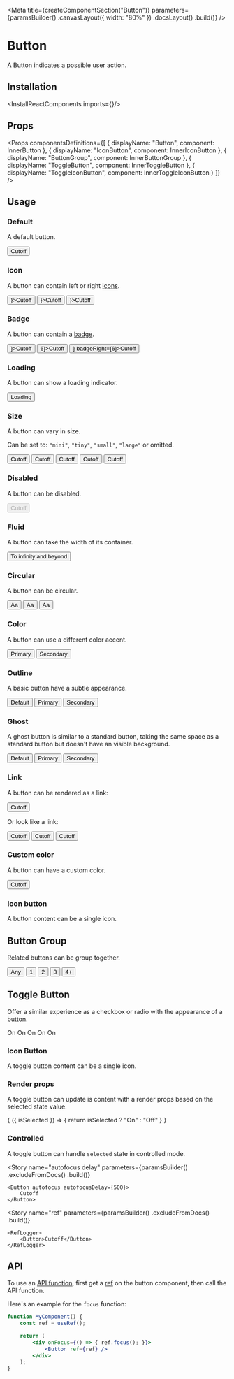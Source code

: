 
<Meta
    title={createComponentSection("Button")}
    parameters={paramsBuilder()
        .canvasLayout({ width: "80%" })
        .docsLayout(<ReactComponentsLayout sourcePath="/packages/react-components/src/button/src" />)
        .build()}
/>

# Button

A Button indicates a possible user action.

## Installation

<InstallReactComponents imports={<Imports />}/>

## Props

<Props
    componentsDefinitions={[
        { displayName: "Button", component: InnerButton },
        { displayName: "IconButton", component: InnerIconButton },
        { displayName: "ButtonGroup", component: InnerButtonGroup },
        { displayName: "ToggleButton", component: InnerToggleButton },
        { displayName: "ToggleIconButton", component: InnerToggleIconButton }
    ]}
/>

## Usage

### Default

A default button.

<Preview>
    <Story name="default">
        <Button>Cutoff</Button>
    </Story>
</Preview>

### Icon

A button can contain left or right [icons](?path=/docs/materials-icons--page).

<Preview>
    <Story name="icon">
        <Stack>
            <Button iconLeft={<LightbulbIcon />}>Cutoff</Button>
            <Button iconRight={<EditIcon />}>Cutoff</Button>
            <Button iconRight={<IconGroup><WarningIcon /><InfoIcon /></IconGroup>}>Cutoff</Button>
        </Stack>
    </Story>
</Preview>

### Badge

A button can contain a [badge](?path=/story/components-badge--default-story).

<Preview>
    <Story name="badge">
        <Stack>
            <Button badgeLeft={<Badge variant="dot" />}>Cutoff</Button>
            <Button badgeRight={<Badge>6</Badge>}>Cutoff</Button>
            <Button badgeLeft={<Badge variant="dot" />} badgeRight={<Badge>6</Badge>}>Cutoff</Button>
        </Stack>
    </Story>
</Preview>

### Loading

A button can show a loading indicator.

<Preview>
    <Story name="loading">
        <Button loading>Loading</Button>
    </Story>
</Preview>

### Size

A button can vary in size.

Can be set to: `"mini"`, `"tiny"`, `"small"`, `"large"` or omitted.

<Preview>
    <Story name="size">
        <Stack align="end">
            <Button size="mini">Cutoff</Button>
            <Button size="tiny">Cutoff</Button>
            <Button size="small">Cutoff</Button>
            <Button >Cutoff</Button>
            <Button size="large">Cutoff</Button>
        </Stack>
    </Story>
</Preview>

### Disabled

A button can be disabled.

<Preview>
    <Story name="disabled">
        <Button disabled>Cutoff</Button>
    </Story>
</Preview>

### Fluid

A button can take the width of its container.

<Preview>
    <Story name="fluid">
        <Button fluid>To infinity and beyond</Button>
    </Story>
</Preview>

### Circular

A button can be circular.

<Preview>
    <Story name="circular">
        <Stack align="end">
            <Button circular size="small">Aa</Button>
            <Button circular>Aa</Button>
            <Button circular size="large">Aa</Button>
        </Stack>
    </Story>
</Preview>

### Color

A button can use a different color accent.

<Preview>
    <Story name="color">
        <Stack>
            <Button color="primary">Primary</Button>
            <Button color="secondary">Secondary</Button>
        </Stack>
    </Story>
</Preview>

### Outline

A basic button have a subtle appearance.

<Preview>
    <Story name="outline">
        <Stack>
            <Button variant="outline">Default</Button>
            <Button variant="outline" color="primary">Primary</Button>
            <Button variant="outline" color="secondary">Secondary</Button>
        </Stack>
    </Story>
</Preview>

### Ghost

A ghost button is similar to a standard button, taking the same space as a standard button but doesn't have an visible background.

<Preview>
    <Story name="ghost">
        <Stack>
            <Button variant="ghost">Default</Button>
            <Button variant="ghost" color="primary">Primary</Button>
            <Button variant="ghost" color="secondary">Secondary</Button>
        </Stack>
    </Story>
</Preview>

### Link

A button can be rendered as a link:

<Preview>
    <Story name="as anchor">
        <Button as="a" href="https://sharegate.com" target="_blank">Cutoff</Button>
    </Story>
</Preview>

Or look like a link:

<Preview>
    <Story name="link">
        <Stack>
            <Button variant="link">Cutoff</Button>
            <Button variant="link" color="primary">Cutoff</Button>
            <Button variant="link" color="secondary">Cutoff</Button>
        </Stack>
    </Story>
</Preview>

### Custom color

A button can have a custom color.

<Preview>
    <Story name="custom color">
        <Button
            style={{
                backgroundColor: "#FFF6E7",
                color: "var(--marine-500)",
                boxShadow: "0px 0px 0px 1px #FEE9C3 inset"
            }}
        >
            Cutoff
        </Button>
    </Story>
</Preview>

<CustomColorHover />

### Icon button

A button content can be a single icon.

<Preview>
    <Story name="icon button">
        <Stack spacing={12}>
            <Stack align="end">
                <IconButton size="mini"><AddIcon /></IconButton>
                <IconButton size="tiny"><AddIcon /></IconButton>
                <IconButton size="small"><AddIcon /></IconButton>
                <IconButton><AddIcon /></IconButton>
                <IconButton size="large"><AddIcon /></IconButton>
            </Stack>
            <Stack align="end">
                <IconButton circular size="mini"><AddIcon /></IconButton>
                <IconButton circular size="tiny"><AddIcon /></IconButton>
                <IconButton circular size="small"><AddIcon /></IconButton>
                <IconButton circular><AddIcon /></IconButton>
                <IconButton circular size="large"><AddIcon /></IconButton>
            </Stack>
        </Stack>
    </Story>
</Preview>

## Button Group

Related buttons can be group together.

<Preview>
    <Story name="button group">
        <ButtonGroup>
            <Button variant="outline">Any</Button>
            <Button variant="outline" circular>1</Button>
            <Button variant="outline" circular>2</Button>
            <Button variant="outline" circular>3</Button>
            <Button variant="outline" circular>4+</Button>
        </ButtonGroup>
    </Story>
</Preview>

## Toggle Button

Offer a similar experience as a checkbox or radio with the appearance of a button.

<Preview>
    <Story name="toggle button">
        <Stack>
            <ToggleButton value="isActive" variant="outline" color="primary" size="mini">On</ToggleButton>
            <ToggleButton value="isActive" variant="outline" color="primary" size="tiny">On</ToggleButton>
            <ToggleButton value="isActive" variant="outline" color="primary" size="small">On</ToggleButton>
            <ToggleButton value="isActive" variant="outline" color="primary">On</ToggleButton>
            <ToggleButton value="isActive" variant="outline" color="primary" size="large">On</ToggleButton>
        </Stack>
    </Story>
</Preview>

### Icon Button

A toggle button content can be a single icon.

<Preview>
    <Story name="toggle icon button">
        <Stack>
            <ToggleIconButton value="isActive" variant="outline" color="primary" circular size="mini">
                <CheckIcon />
            </ToggleIconButton>
            <ToggleIconButton value="isActive" variant="outline" color="primary" circular size="tiny">
                <CheckIcon />
            </ToggleIconButton>
            <ToggleIconButton value="isActive" variant="outline" color="primary" circular size="small">
                <CheckIcon />
            </ToggleIconButton>
            <ToggleIconButton value="isActive" variant="outline" color="primary" circular>
                <CheckIcon />
            </ToggleIconButton>
            <ToggleIconButton value="isActive" variant="outline" color="primary" circular size="large">
                <CheckIcon />
            </ToggleIconButton>
        </Stack>
    </Story>
</Preview>

### Render props

A toggle button can update is content with a render props based on the selected state value.

<Preview>
    <Story name="toggle icon render props">
        <ToggleButton value="isActive">
            {
                ({ isSelected }) => {
                    return isSelected ? "On" : "Off"
                }
            }
        </ToggleButton>
    </Story>
</Preview>

### Controlled

A toggle button can handle `selected` state in controlled mode.

<FilePreview filePath="/button/stories/ControlledToggleButton">
    <ControlledToggleButton />
</FilePreview>

<Story
    name="autofocus delay"
    parameters={paramsBuilder()
        .excludeFromDocs()
        .build()}
>
    <Button autofocus autofocusDelay={500}>
        Cutoff
    </Button>
</Story>

<Story
    name="ref"
    parameters={paramsBuilder()
        .excludeFromDocs()
        .build()}
>
    <RefLogger>
        <Button>Cutoff</Button>
    </RefLogger>
</Story>

## API

To use an [API function](https://developer.mozilla.org/en-US/docs/Web/API/HTMLOrForeignElement#Methods), first get a [ref](https://reactjs.org/docs/refs-and-the-dom.html) on the button component, then call the API function.

Here's an example for the `focus` function:

```jsx dark
function MyComponent() {
    const ref = useRef();

    return (
        <div onFocus={() => { ref.focus(); }}>
            <Button ref={ref} />
        </div>
    );
}
```
